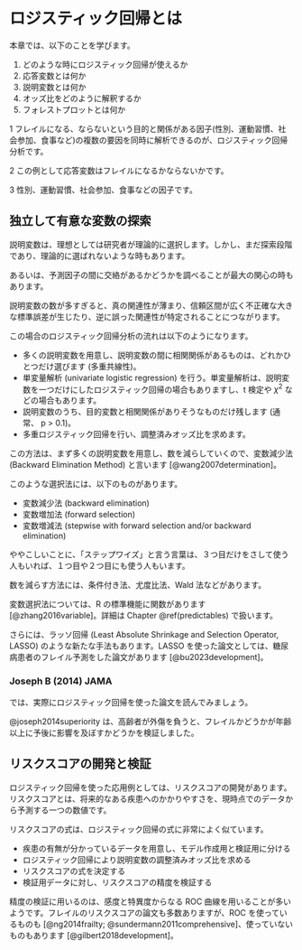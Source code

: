 # ロジスティック回帰とは {#overview}

本章では、以下のことを学びます。

  1. どのような時にロジスティック回帰が使えるか
  2. 応答変数とは何か
  3. 説明変数とは何か
  4. オッズ比をどのように解釈するか
  5. フォレストプロットとは何か

1 フレイルになる、ならないという目的と関係がある因子(性別、運動習慣、社会参加、食事など)の複数の要因を同時に解析できるのが、ロジスティック回帰分析です。

2 この例として応答変数はフレイルになるかならないかです。

3 性別、運動習慣、社会参加、食事などの因子です。

## 独立して有意な変数の探索  {#finding-independent-significant-variables}

説明変数は、理想としては研究者が理論的に選択します。しかし、まだ探索段階であり、理論的に選ばれないような時もあります。

あるいは、予測因子の間に交絡があるかどうかを調べることが最大の関心の時もあります。

説明変数の数が多すぎると、真の関連性が薄まり、信頼区間が広く不正確な大きな標準誤差が生じたり、逆に誤った関連性が特定されることにつながります。

この場合のロジスティック回帰分析の流れは以下のようになります。

* 多くの説明変数を用意し、説明変数の間に相関関係があるものは、どれかひとつだけ選びます (多重共線性)。
* 単変量解析 (univariate logistic regression) を行う。単変量解析は、説明変数を一つだけにしたロジスティック回帰の場合もありますし、t 検定や $\chi^{2}$ などの場合もあります。
* 説明変数のうち、目的変数と相関関係がありそうなものだけ残します (通常、 p > 0.1)。
* 多重ロジスティック回帰を行い、調整済みオッズ比を求めます。

この方法は、まず多くの説明変数を用意し、数を減らしていくので、変数減少法 (Backward Elimination Method) と言います [@wang2007determination]。

このような選択法には、以下のものがあります。

* 変数減少法 (backward elimination)
* 変数増加法 (forward selection)
* 変数増減法 (stepwise with forward selection and/or backward elimination)

ややこしいことに、「ステップワイズ」と言う言葉は、３つ目だけをさして使う人もいれば、１つ目や２つ目にも使う人もいます。

数を減らす方法には、条件付き法、尤度比法、Wald 法などがあります。

変数選択法については、R の標準機能に関数があります [@zhang2016variable]。詳細は Chapter \@ref(predictables) で扱います。

さらには、ラッソ回帰 (Least Absolute Shrinkage and Selection Operator, LASSO) のような新たな手法もあります。LASSO を使った論文としては、糖尿病患者のフレイル予測をした論文があります [@bu2023development]。

### Joseph B (2014) JAMA

では、実際にロジスティック回帰を使った論文を読んでみましょう。

@joseph2014superiority は、高齢者が外傷を負うと、フレイルかどうかが年齢以上に予後に影響を及ぼすかどうかを検証しました。



## リスクスコアの開発と検証

ロジスティック回帰を使った応用例としては、リスクスコアの開発があります。リスクスコアとは、将来的なある疾患へのかかりやすさを、現時点でのデータから予測する一つの数値です。

リスクスコアの式は、ロジスティック回帰の式に非常によく似ています。

* 疾患の有無が分かっているデータを用意し、モデル作成用と検証用に分ける
* ロジスティック回帰により説明変数の調整済みオッズ比を求める
* リスクスコアの式を決定する
* 検証用データに対し、リスクスコアの精度を検証する

精度の検証に用いるのは、感度と特異度からなる ROC 曲線を用いることが多いようです。フレイルのリスクスコアの論文も多数ありますが、ROC を使っているものも [@ng2014frailty; @sundermann2011comprehensive]、使っていないものもあります [@gilbert2018development]。



